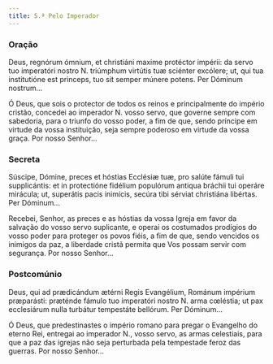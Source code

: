 ```yaml
---
title: 5.ª Pelo Imperador
---
```


### Oração

<div class="side-by-side not-content">

Deus, regnórum ómnium, et christiáni maxime protéctor impérii: da servo tuo
    imperatóri nostro <span class="text-red-500">N.</span> triúmphum virtútis
    tuæ sciénter excólere; ut, qui tua institutióne est princeps, tuo sit semper
    múnere potens. Per Dóminum nostrum...

Ó Deus, que sois o protector de todos os reinos e principalmente do império
    cristão, concedei ao imperador <span class="text-red-500">N.</span> vosso
    servo, que governe sempre com sabedoria, para o triunfo do vosso poder, a
    fim de que, sendo príncipe em virtude da vossa instituição, seja sempre
    poderoso em virtude da vossa graça. Por nosso Senhor...

</div>

### Secreta

<div class="side-by-side not-content">

Súscipe, Dómine, preces et hóstias Ecclésiæ tuæ, pro salúte fámuli tui
    supplicántis: et in protectióne fidélium populórum antiqua bráchii tui
    operáre mirácula; ut, superátis pacis inimícis, secúra tibi sérviat
    christiána libértas. Per Dóminum...

Recebei, Senhor, as preces e as hóstias da vossa Igreja em favor da salvação
    do vosso servo suplicante, e operai os costumados prodígios do vosso poder
    para proteger os povos fiéis, a fim de que, sendo vencidos os inimigos da
    paz, a liberdade cristã permita que Vos possam servir com segurança. Por
    nosso Senhor...

</div>

### Postcomúnio

<div class="side-by-side not-content">

Deus, qui ad prædicándum ætérni Regis Evangélium, Románum impérium
    præparásti: præténde fámulo tuo imperatóri nostro
    <span class="text-red-500">N.</span> arma cœléstia; ut pax ecclesiárum nulla
    turbátur tempestáte bellórum. Per Dóminum...

Ó Deus, que predestinastes o império romano para pregar o Evangelho do
    eterno Rei, entregai ao imperador <span class="text-red-500">N.</span>,
    vosso servo, as armas celestiais, para que a paz das igrejas não seja
    perturbada pela tempestade feroz das guerras. Por nosso Senhor...

</div>
